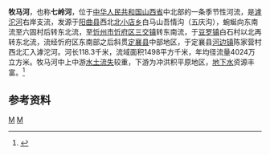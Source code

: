 {{Otheruses|牧马河|other=同名或類似名的其它條目描述}}
'''牧马河'''，也称'''七岭河'''，位于[[中华人民共和国|中华人民共和国]][[山西省|山西省]]中北部的一条季节性河流，是[[滹沱河|滹沱河]]右岸支流，发源于[[阳曲县|阳曲县]]西北[[北小店乡|北小店乡]]白马山吾情沟（五庆沟），蜿蜒向东南流至六固村后转东北流，至[[忻州市|忻州市]][[忻府区|忻府区]][[三交镇_(忻州市)|三交镇]]转东南流，于[[豆罗镇|豆罗镇]]白石村以北再转东北流，流经忻府区东南部之后斜贯[[定襄县|定襄县]]中部地区，于定襄县[[河边镇_(定襄县)|河边镇]]陈家营村西北汇入滹沱河。河长118.3千米，流域面积1498平方千米，年均径流量4024万立方米。牧马河中上中游[[水土流失|水土流失]]较重，下游为冲洪积平原地区，[[地下水|地下水]]资源丰富。<ref name="中国河湖大典">{{cite book zh |author=《[[中国河湖大典|中国河湖大典]]》编纂委员会 |title=《中国河湖大典·海河卷》 |format=M |edition=1 |location=北京 |publisher=中国水利水电出版社 |date=2013年1月 |pages=134页 |id= ISBN 978-7-5170-0563-6}}</ref>

==参考资料==
{{reflist}}
[[Category:海河水系|M]]
[[Category:山西河流|M]]